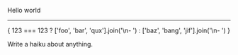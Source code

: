 Hello world

---

{
123 === 123 ?
['foo', 'bar', 'qux'].join('\n- ') :
['baz', 'bang', 'jif'].join('\n- ')
}

Write a haiku about anything.

<GenText as="haiku" model="ollama:llama3.1" />
